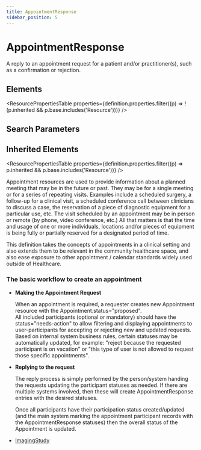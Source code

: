 ```yaml
---
title: AppointmentResponse
sidebar_position: 5
---
```



# AppointmentResponse

A reply to an appointment request for a patient and/or practitioner(s), such as a confirmation or rejection.

<Tabs queryString="section">
  <TabItem value="schema" label="Schema" default>

## Elements

<ResourcePropertiesTable
  properties={definition.properties.filter((p) => !(p.inherited && p.base.includes('Resource')))}
/>

## Search Parameters

<SearchParamsTable searchParams={definition.searchParameters} />

## Inherited Elements

<ResourcePropertiesTable properties={definition.properties.filter((p) => p.inherited && p.base.includes('Resource'))} />

  </TabItem>
  <TabItem value="usage" label="Usage">
<div> <a name="scope"></a> <p>  <Link to="/docs/api/fhir/resources/appointment">Appointment</Link> resources are used to provide information about  a planned meeting that may be in the future or past.  They may be for a single meeting or for a series of repeating visits.  Examples include a scheduled surgery, a follow-up for a clinical visit, a scheduled conference call between clinicians to discuss a case, the reservation of a piece of diagnostic equipment for a particular use, etc.  The visit scheduled by an appointment may be in person or remote (by phone, video conference, etc.)  All that matters is that the time and usage of one or more individuals, locations and/or pieces of equipment is being fully or partially reserved for a designated period of time. </p> <p> This definition takes the concepts of appointments in a clinical setting and also extends them to be relevant in the community healthcare space, and also ease exposure to other appointment / calendar standards widely used outside of Healthcare. </p> <a name="basic-workflow"></a> <h3 class="self-link-parent"> The basic workflow to create an appointment <a href="https://www.hl7.org/fhir/appointmentresponse.html#basic-workflow" title="link to here" class="self-link"></a></h3> <ul> <li> <b>Making the <Link to="/docs/api/fhir/resources/appointment">Appointment</Link> Request</b> <p> When an appointment is required, a requester creates new <Link to="/docs/api/fhir/resources/appointment">Appointment</Link> resource with the <Link to="/docs/api/fhir/resources/appointment">Appointment</Link>.status="proposed".<br/> All included participants (optional or mandatory) should have the status="needs-action" to allow filtering and displaying appointments to user-participants for accepting or rejecting new and updated requests. Based on internal system business rules, certain statuses may be automatically updated, for example: "reject because the requested participant is on vacation" or  "this type of user is not allowed to request those specific appointments". </p> </li> <li> <b>Replying to the request</b> <p> The reply process is simply performed by the person/system handing the requests updating the participant statuses as needed. If there are multiple systems involved, then these will create <Link to="/docs/api/fhir/resources/appointmentresponse">AppointmentResponse</Link> entries with the desired statuses. </p> <p> Once all participants have their participation status created/updated (and the main system marking the appointment participant records with the <Link to="/docs/api/fhir/resources/appointmentresponse">AppointmentResponse</Link> statuses) then the overall status of the <Link to="/docs/api/fhir/resources/appointment">Appointment</Link> is updated. </p> </li> </ul> </div>
  </TabItem>


  <TabItem value="referencedBy" label="Referenced By">
<ul><li><a href="/docs/api/fhir/resources/imagingstudy">ImagingStudy</a></li></ul>
  </TabItem>
</Tabs>

